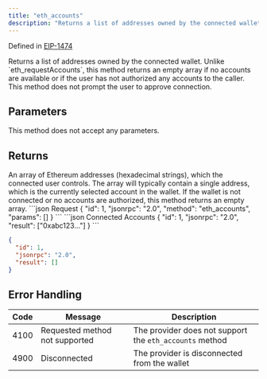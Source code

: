 ```yaml
---
title: "eth_accounts"
description: "Returns a list of addresses owned by the connected wallet without prompting user authorization"
---
```


Defined in [EIP-1474](https://github.com/ethereum/EIPs/blob/master/EIPS/eip-1474.md)

<Info>
Returns a list of addresses owned by the connected wallet. Unlike `eth_requestAccounts`, this method returns an empty array if no accounts are available or if the user has not authorized any accounts to the caller. This method does not prompt the user to approve connection.
</Info>

## Parameters

This method does not accept any parameters.

## Returns

<ResponseField name="result" type="Array<string>">
An array of Ethereum addresses (hexadecimal strings), which the connected user controls. The array will typically contain a single address, which is the currently selected account in the wallet. If the wallet is not connected or no accounts are authorized, this method returns an empty array.
</ResponseField>


<RequestExample>
```json Request
{
  "id": 1,
  "jsonrpc": "2.0",
  "method": "eth_accounts",
  "params": []
}
```
</RequestExample>

<ResponseExample>
```json Connected Accounts
{
  "id": 1,
  "jsonrpc": "2.0",
  "result": ["0xabc123..."]
}
```

```json No Accounts Connected
{
  "id": 1,
  "jsonrpc": "2.0",
  "result": []
}
```
</ResponseExample>



## Error Handling


| Code | Message                        | Description                                             |
| ---- | ------------------------------ | ------------------------------------------------------- |
| 4100 | Requested method not supported | The provider does not support the `eth_accounts` method |
| 4900 | Disconnected                   | The provider is disconnected from the wallet           |

